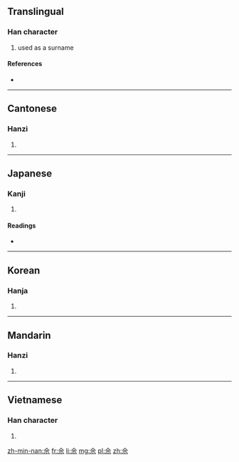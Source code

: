 {{also|余}}

==Translingual==

===Han character===
{{Han char|rn=9|rad=人|as=05|sn=7|four=8090<sub>1</sub>|canj=人一一火 (OMMF)|ids=⿱[[人]][[示]]}}

# used as a surname

====References====
* {{Han ref|kx=0099.010|dkj=00514|dj=0208.080|hdz=10128.030|uh=4F58|ud=20312|bh=CA65|bd=51813}}

----

==Cantonese==

===Hanzi===
{{yue-hanzi|jyut=|y=se4}}

# {{defn|lang=yue|sort=人05}}

----

==Japanese==

===Kanji===
{{ja-kanji|grade=|rs=人05}}

# {{defn|lang=ja|sort=人05}}

====Readings====
* {{ja-readings|on=[[しゃ]] (sha), [[じゃ]] (ja)|kun=}}

----

==Korean==

===Hanja===
{{ko-hanja|hangeul=사|rv=sa|mr=sa}}

# {{defn|lang=ko|sort=人05}}

----

==Mandarin==

===Hanzi===
{{cmn-hanzi|pin=[[shé]] ([[she2]])|wg=she<sup>2</sup>}}

# {{defn|lang=cmn|sort=人05}}

----

==Vietnamese==

===Han character===
{{vi-hantu|[[xà]], [[xa]]|rs=人05}}

# {{defn|lang=vi|sort=人05}}

[[zh-min-nan:佘]]
[[fr:佘]]
[[li:佘]]
[[mg:佘]]
[[pl:佘]]
[[zh:佘]]